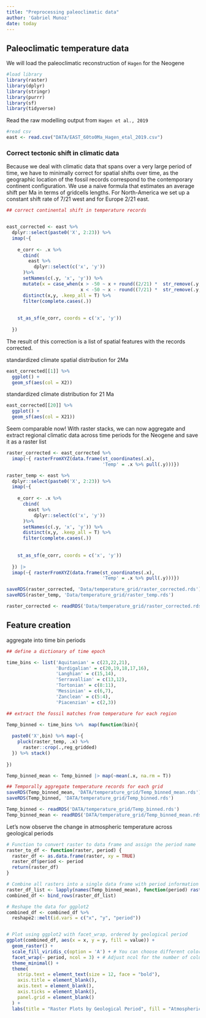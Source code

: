 ```yaml
---
title: "Preprocessing paleoclimatic data"
author: 'Gabriel Munoz'
date: today
---
```



## Paleoclimatic temperature data

We will load the paleoclimatic reconstruction of `Hagen` for the Neogene

```r
#load library
library(raster)
library(dplyr)
library(stringr)
library(purrr)
library(sf)
library(tidyverse)
```

Read the raw modelling output from `Hagen et al., 2019` 

```r
#read csv 
east <- read.csv("DATA/EAST_60to0Ma_Hagen_etal_2019.csv")

```

### Correct tectonic shift in climatic data

Because we deal with climatic data that spans over a very large period of time, we have to minimally correct for spatial shifts over time, as the geographic location of the fossil records correspond to the contemporary continent configuration. We use a naive formula that estimates an average shift per Ma in terms of gridcells lengths. For North-America we set up a constant shift rate of 7/21 west and for Europe 2/21 east.

```r
## correct continental shift in temperature records


east_corrected <- east %>% 
  dplyr::select(paste0('X', 2:23)) %>% 
  imap(~{
    
    e_corr <- .x %>% 
      cbind(
        east %>% 
          dplyr::select(c('x', 'y'))
      )%>% 
      setNames(c(.y, 'x', 'y')) %>% 
      mutate(x = case_when(x > -50 ~ x + round((2/21) *  str_remove(.y, 'X') %>% as.numeric()),
                           x < -50 ~ x - round((7/21) *  str_remove(.y, 'X') %>% as.numeric()))) %>% 
      distinct(x,y, .keep_all = T) %>% 
      filter(complete.cases(.))
    
    
    st_as_sf(e_corr, coords = c('x', 'y'))
    
  })

```

The result of this correction is a list of spatial features with the records corrected.

standardized climate spatial distribution for 2Ma

```r

east_corrected[[1]] %>% 
  ggplot() + 
  geom_sf(aes(col = X2))
```

standardized climate distribution for 21 Ma

```r

east_corrected[[20]] %>% 
  ggplot() + 
  geom_sf(aes(col = X21))


```

Seem comparable now! With raster stacks, we can now aggregate and extract regional climatic data across time periods for the Neogene and save it as a raster list


```r

raster_corrected <- east_corrected %>% 
  imap(~{ rasterFromXYZ(data.frame(st_coordinates(.x), 
                                   'Temp' = .x %>% pull(.y)))})

raster_temp <- east %>% 
  dplyr::select(paste0('X', 2:23)) %>% 
  imap(~{
    
    e_corr <- .x %>% 
      cbind(
        east %>% 
          dplyr::select(c('x', 'y'))
      )%>% 
      setNames(c(.y, 'x', 'y')) %>% 
      distinct(x,y, .keep_all = T) %>% 
      filter(complete.cases(.))
    
    
    st_as_sf(e_corr, coords = c('x', 'y'))
    
  }) |> 
  imap(~{ rasterFromXYZ(data.frame(st_coordinates(.x), 
                                   'Temp' = .x %>% pull(.y)))})

saveRDS(raster_corrected, 'Data/temperature_grid/raster_corrected.rds')
saveRDS(raster_temp, 'Data/temperature_grid/raster_temp.rds')


```


```r
raster_corrected <- readRDS('Data/temperature_grid/raster_corrected.rds')
```


## Feature creation

aggregate into time bin periods 

```r
## define a dictionary of time epoch 

time_bins <- list('Aquitanian' = c(23,22,21), 
                  'Burdigalian' = c(20,19,18,17,16), 
                  'Langhian' = c(15,14), 
                  'Serravallian' = c(13,12), 
                  'Tortonian' = c(8:11),
                  'Messinian' = c(6,7), 
                  'Zanclean' = c(5:4), 
                  'Piacenzian' = c(2,3))
```



```r
## extract the fossil matches from temperature for each region 

Temp_binned <- time_bins %>%  map(function(bin){
  
  paste0('X',bin) %>% map(~{
    pluck(raster_temp, .x) %>% 
      raster::crop(.,reg_gridded)
  }) %>% stack()
  
})

Temp_binned_mean <- Temp_binned |> map(~mean(.x, na.rm = T))
```

```r
## Temporally aggregate temperature records for each grid 
saveRDS(Temp_binned_mean, 'DATA/temperature_grid/Temp_binned_mean.rds')
saveRDS(Temp_binned, 'DATA/temperature_grid/Temp_binned.rds')
```


```r
Temp_binned <- readRDS('DATA/temperature_grid/Temp_binned.rds')
Temp_binned_mean <- readRDS('DATA/temperature_grid/Temp_binned_mean.rds')
```

Let's now observe the change in atmospheric temperature across geological periods


```r
# Function to convert raster to data frame and assign the period name
raster_to_df <- function(raster, period) {
  raster_df <- as.data.frame(raster, xy = TRUE)
  raster_df$period <- period
  return(raster_df)
}

```


```r

# Combine all rasters into a single data frame with period information
raster_df_list <- lapply(names(Temp_binned_mean), function(period) raster_to_df(Temp_binned[[period]], period))
combined_df <- bind_rows(raster_df_list)

# Reshape the data for ggplot2
combined_df <- combined_df %>%
  reshape2::melt(id.vars = c("x", "y", "period"))


# Plot using ggplot2 with facet_wrap, ordered by geological period
ggplot(combined_df, aes(x = x, y = y, fill = value)) +
  geom_raster() +
  scale_fill_viridis_c(option = 'A') + # You can choose different color scales if you prefer
  facet_wrap(~ period, ncol = 3) + # Adjust ncol for the number of columns in facets
  theme_minimal() +
  theme(
    strip.text = element_text(size = 12, face = "bold"),
    axis.title = element_blank(),
    axis.text = element_blank(),
    axis.ticks = element_blank(),
    panel.grid = element_blank()
  ) +
  labs(title = "Raster Plots by Geological Period", fill = "Atmospheric  \n temperature")
```

























